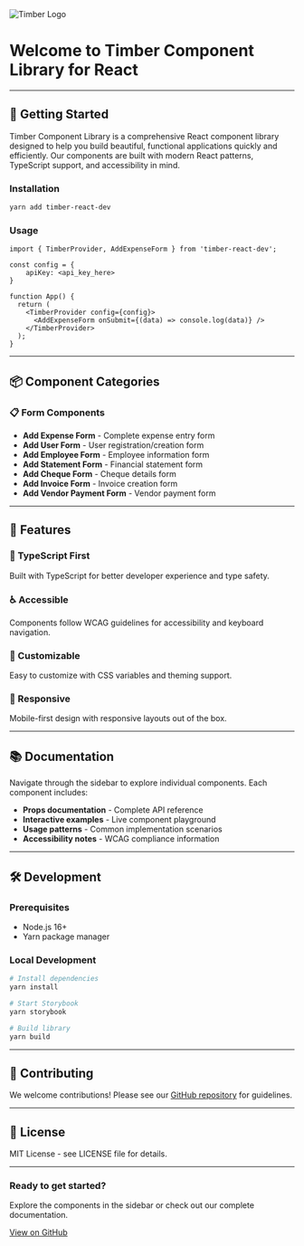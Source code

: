 
<div style={{ display: 'flex', alignItems: 'center', gap: '16px', marginBottom: '2rem' }}>
  <img src="/logo.png" alt="Timber Logo" style={{ height: '32px' }} />
</div>

# Welcome to Timber Component Library for React

---

## 🚀 Getting Started

Timber Component Library is a comprehensive React component library designed to help you build beautiful, functional applications quickly and efficiently. Our components are built with modern React patterns, TypeScript support, and accessibility in mind.

### Installation

```bash
yarn add timber-react-dev
```

### Usage

```tsx
import { TimberProvider, AddExpenseForm } from 'timber-react-dev';

const config = {
    apiKey: <api_key_here>
}

function App() {
  return (
    <TimberProvider config={config}>
      <AddExpenseForm onSubmit={(data) => console.log(data)} />
    </TimberProvider>
  );
}
```

---

## 📦 Component Categories

### 📋 Form Components
- **Add Expense Form** - Complete expense entry form
- **Add User Form** - User registration/creation form
- **Add Employee Form** - Employee information form
- **Add Statement Form** - Financial statement form
- **Add Cheque Form** - Cheque details form
- **Add Invoice Form** - Invoice creation form
- **Add Vendor Payment Form** - Vendor payment form

---

## 🎨 Features

<div style={{ display: 'grid', gridTemplateColumns: 'repeat(auto-fit, minmax(250px, 1fr))', gap: '1.5rem', margin: '2rem 0' }}>
  <div style={{ padding: '1.5rem', border: '1px solidrgb(2, 2, 2)', borderRadius: '8px', backgroundColor: '#F7FAFC' }}>
    <h3 style={{ margin: '0 0 1rem 0', color: '#2D3748' }}>🎯 TypeScript First</h3>
    <p style={{ margin: 0, color: '#4A5568' }}>
      Built with TypeScript for better developer experience and type safety.
    </p>
  </div>
  
  <div style={{ padding: '1.5rem', border: '1px solid #E2E8F0', borderRadius: '8px', backgroundColor: '#F7FAFC' }}>
    <h3 style={{ margin: '0 0 1rem 0', color: '#2D3748' }}>♿ Accessible</h3>
    <p style={{ margin: 0, color: '#4A5568' }}>
      Components follow WCAG guidelines for accessibility and keyboard navigation.
    </p>
  </div>
  
  <div style={{ padding: '1.5rem', border: '1px solid #E2E8F0', borderRadius: '8px', backgroundColor: '#F7FAFC' }}>
    <h3 style={{ margin: '0 0 1rem 0', color: '#2D3748' }}>🎨 Customizable</h3>
    <p style={{ margin: 0, color: '#4A5568' }}>
      Easy to customize with CSS variables and theming support.
    </p>
  </div>
  
  <div style={{ padding: '1.5rem', border: '1px solid #E2E8F0', borderRadius: '8px', backgroundColor: '#F7FAFC' }}>
    <h3 style={{ margin: '0 0 1rem 0', color: '#2D3748' }}>📱 Responsive</h3>
    <p style={{ margin: 0, color: '#4A5568' }}>
      Mobile-first design with responsive layouts out of the box.
    </p>
  </div>
</div>

---

## 📚 Documentation

Navigate through the sidebar to explore individual components. Each component includes:

- **Props documentation** - Complete API reference
- **Interactive examples** - Live component playground
- **Usage patterns** - Common implementation scenarios
- **Accessibility notes** - WCAG compliance information

---

## 🛠️ Development

### Prerequisites
- Node.js 16+ 
- Yarn package manager

### Local Development
```bash
# Install dependencies
yarn install

# Start Storybook
yarn storybook

# Build library
yarn build
```

---

## 🤝 Contributing

We welcome contributions! Please see our [GitHub repository](https://github.com/mashhoor-timber/timber-react) for guidelines.

---

## 📄 License

MIT License - see LICENSE file for details.

---

<div style={{ textAlign: 'center', padding: '2rem', backgroundColor: '#F7FAFC', borderRadius: '8px', marginTop: '2rem' }}>
  <h3 style={{ margin: '0 0 1rem 0', color: '#2D3748' }}>Ready to get started?</h3>
  <p style={{ margin: '0 0 1rem 0', color: '#4A5568' }}>
    Explore the components in the sidebar or check out our complete documentation.
  </p>
  <div style={{ display: 'flex', gap: '1rem', justifyContent: 'center', flexWrap: 'wrap' }}>
    <a href="https://github.com/mashhoor-timber/timber-react" style={{ 
      padding: '0.5rem 1rem', 
      backgroundColor: '#3182CE', 
      color: 'white', 
      textDecoration: 'none', 
      borderRadius: '6px',
      fontWeight: 'bold'
    }}>
      View on GitHub
    </a>
  </div>
</div>